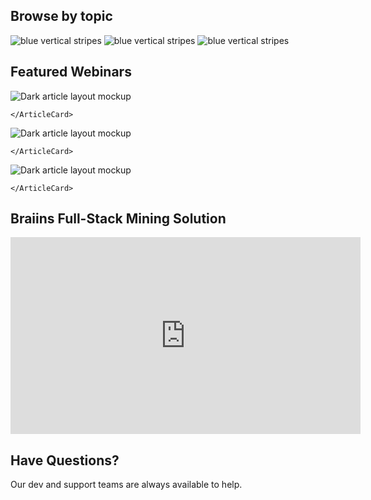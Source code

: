
## Browse by topic
 
<CardGroup>
  <MiniCard title="Mining Basics" href="#" actionIcon="arrowRight" />
  <MiniCard title="Braiins Insights" href="#" actionIcon="arrowRight" />
  <MiniCard title="Braiins OS+" href="#" actionIcon="arrowRight" />
  <MiniCard title="Farm Proxy" href="#" actionIcon="arrowRight" />
  <MiniCard title="Farm Toolbox" href="#" actionIcon="arrowRight" />
  <MiniCard title="Farm Monitor" href="#" actionIcon="arrowRight" />
  <MiniCard title="Braiins Pool" href="#" actionIcon="arrowRight" />
  <MiniCard title="Tools & Processes" href="#" actionIcon="arrowRight" />
</CardGroup>


<FeatureCard
    color="dark"
    href="/getting-started"
    title="Webinars"
    actionIcon="arrowRight"
    className="homepage-feature"
    >

<ArtDirection>

![blue vertical stripes](../images/blue-stripes-mobile.jpg)
![blue vertical stripes](../images/blue-stripes-tablet.jpg)
![blue vertical stripes](../images/blue-stripes.jpg)

</ArtDirection>

</FeatureCard>

## Featured Webinars
<Row>
  <Column colMd={4} colLg={4} noGutterMdLeft>
    <ArticleCard
      title="Farm Proxy: Installation and Configuration"
      readTime="13 minutes"
      href="#">
      
![Dark article layout mockup](/images/Article_06.png)


    </ArticleCard>

  </Column>
  <Column colMd={4} colLg={4} noGutterMdLeft>
    <ArticleCard
      title="Farm Proxy: Installation and Configuration"
      readTime="13 minutes"
      href="#">
      
![Dark article layout mockup](/images/Article_06.png)


    </ArticleCard>

  </Column>
  <Column colMd={4} colLg={4} noGutterMdLeft>
    <ArticleCard
      title="Farm Proxy: Installation and Configuration"
      readTime="13 minutes"
      href="#">
      
![Dark article layout mockup](/images/Article_06.png)


    </ArticleCard>

  </Column>
</Row>

## Braiins Full-Stack Mining Solution
<iframe width="560" height="315" src="https://www.youtube.com/embed/AXfyDhbx4WY" title="YouTube video player" frameborder="0" allow="accelerometer; autoplay; clipboard-write; encrypted-media; gyroscope; picture-in-picture" allowfullscreen></iframe>

## Have Questions?
Our dev and support teams are always available to help.

<Column colMd={4} colLg={4} noGutterSm>
  <ResourceCard
    subTitle="View our Telegram group"
    actionIcon="arrowRight"
    aspectRatio="2:1"
    href="[https://gatsby-theme-carbon.now.sh](https://t.me/BraiinsOS)">
  </ResourceCard>
  <ResourceCard
    subTitle="Contact Support"
    actionIcon="arrowRight"
    aspectRatio="2:1"
    href="[https://gatsby-theme-carbon.now.sh](https://t.me/BraiinsOS)">
  </ResourceCard>
  <ResourceCard
    subTitle="Give us Feedback and upvote product ideas"
    actionIcon="arrowRight"
    aspectRatio="2:1"
    href="[https://gatsby-theme-carbon.now.sh](https://t.me/BraiinsOS)">
  </ResourceCard>
</Column>
